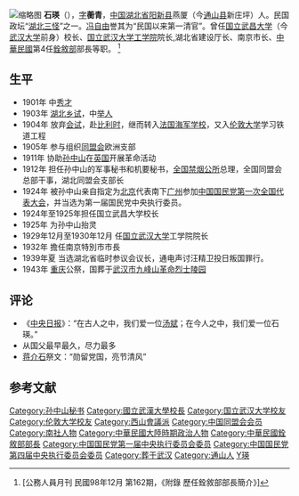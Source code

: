 {{Infobox_officeholder
| name = 石瑛
| image name =Shi Ying.jpg
| width =200px
| Sex = 男 
| party = {{Kmt}}
| now = 
| period =
| date of birth = 1879年
| place of birth ={{QING}}[[湖北省|湖北省]][[阳新县|阳新县]]燕厦（今[[通山县|通山县]]新庄坪）
| date of death =  {{death date and age|1943|12|4|1879|00|00}}
| place of death = {{ROC}}[[四川省|四川省]][[重庆市|重庆市]]
| educate =

| past = 

}}
[[File:石瑛.jpg|缩略图]]
'''石瑛'''（{{bd|1879年||1943年|12月4日|catIdx=S石}}），[[表字|字]]'''蘅青'''，[[中国|中国]][[湖北省|湖北省]][[阳新县|阳新县]]燕厦（今[[通山县|通山县]]新庄坪）人。民国政坛“[[湖北三怪|湖北三怪]]”之一。[[冯自由|冯自由]]誉其为“民国以来第一清官”。曾任[[国立武昌大学|国立武昌大学]]（今[[武汉大学|武汉大学]]前身）校长、[[国立武汉大学工学院|国立武汉大学工学院]]院长,湖北省建设厅长、南京市长、[[中華民國|中華民國]]第4任[[銓敘部|銓敘部]]部長等职。 <ref>[公務人員月刊 民國98年12月 第162期，《附錄 歷任銓敘部部長簡介》]</ref>

== 生平 ==
*1901年 中[[秀才|秀才]]
*1903年 [[湖北|湖北]][[乡试|乡试]]，中[[举人|举人]]
*1904年 放弃[[会试|会试]]，赴[[比利时|比利时]]，继而转入[[法国海军学校|法国海军学校]]，又入[[伦敦大学|伦敦大学]]学习铁道工程
*1905年 参与组织[[同盟会|同盟会]]欧洲支部
*1911年 协助[[孙中山|孙中山]]在[[英国|英国]]开展革命活动
*1912年 担任孙中山的军事秘书和机要秘书，[[全国禁烟公所|全国禁烟公所]]总理，全国同盟会总部干事，湖北同盟会支部长
*1924年 被孙中山亲自指定为[[北京|北京]]代表南下[[广州|广州]]参加[[中国国民党第一次全国代表大会|中国国民党第一次全国代表大会]]，并当选为第一届国民党中央执行委员。
*1924年至1925年担任国立武昌大学校长
*1925年 为孙中山抬灵
*1929年12月至1930年12月 任[[国立武汉大学|国立武汉大学]]工学院院长
*1932年  擔任南京特別市市長
*1939年夏  当选湖北省临时参议会议长，通电声讨汪精卫投日叛国罪行。
*1943年 [[重庆|重庆]]公祭，国葬于[[武汉市九峰山革命烈士陵园|武汉市九峰山革命烈士陵园]]

== 评论 ==
*《[[中央日报|中央日报]]》：“在古人之中，我们爱一位[[汤斌|汤斌]]；在今人之中，我们爱一位石瑛。”
*从国父最早最久，尽力最多
*[[蒋介石|蒋介石]]祭文：“勋留党国，亮节清风”

==参考文献==
{{commonscat|Shi Ying}}
{{reflist}}
{{start box}}
{{succession box|[[张继煦|张继煦]]| [[张珽|张珽]]|[[国立武昌高等师范学校|国立武昌高等师范学校]]校长|1924年12月－1925年12月}}
{{end box}}

{{武汉市市长}}
{{南京市市长|ROC}}
{{中國國民黨第一屆中央執行委員會}}

{{DEFAULTSORT:S}}
[[Category:孙中山秘书|Category:孙中山秘书]]
[[Category:國立武漢大學校長|Category:國立武漢大學校長]]
[[Category:国立武汉大学校友|Category:国立武汉大学校友]]
[[Category:伦敦大学校友|Category:伦敦大学校友]]
[[Category:西山會議派|Category:西山會議派]]
[[Category:中国同盟会会员|Category:中国同盟会会员]]
[[Category:南社人物|Category:南社人物]]
[[Category:中華民國大陸時期政治人物|Category:中華民國大陸時期政治人物]]
[[Category:中華民國銓敘部部長|Category:中華民國銓敘部部長]]
[[Category:中国国民党第一届中央执行委员会委员|Category:中国国民党第一届中央执行委员会委员]]
[[Category:中国国民党第四届中央执行委员会委员|Category:中国国民党第四届中央执行委员会委员]]
[[Category:葬于武汉|Category:葬于武汉]]
[[Category:通山人|Category:通山人]]
[[Category:石姓|Y瑛]]